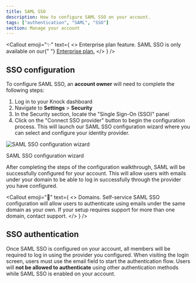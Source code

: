 ```yaml
---
title: SAML SSO
description: How to configure SAML SSO on your account.
tags: ["authentication", "SAML", "SSO"]
section: Manage your account
---
```


<Callout
  emoji="✨"
  text={
    <>
      <span className="font-bold">Enterprise plan feature.</span> SAML SSO is
      only available on our{" "}
      <a href="https://knock.app/pricing">Enterprise plan.</a>
    </>
  }
/>

## SSO configuration

To configure SAML SSO, an **account owner** will need to complete the following steps:

1. Log in to your Knock dashboard
2. Navigate to **Settings** > **Security**
3. In the Security section, locate the "Single Sign-On (SSO)" panel
4. Click on the "Connect SSO provider" button to begin the configuration process. This will launch our SAML SSO configuration wizard where you can select and configure your identity provider.

![SAML SSO configuration wizard](/images/manage-your-account/saml-sso-configuration-wizard.png)

<figcaption>SAML SSO configuration wizard</figcaption>

After completing the steps of the configuration walkthrough, SAML will be successfully configured for your account.
This will allow users with emails under your domain to be able to log in successfully through the provider you
have configured.

<Callout
  emoji="🌠"
  text={
    <>
      <span className="font-bold">Domains.</span> Self-service SAML SSO
      configuration will allow users to authenticate using emails under the same
      domain as your own. If your setup requires support for more than one
      domain, contact support.
    </>
  }
/>

## SSO authentication

Once SAML SSO is configured on your account, all members will be required to log in using the provider you
configured. When visiting the login screen, users must use the email field to start the authentication flow.
Users will **not be allowed to authenticate** using other authentication methods while SAML SSO is enabled on your account.
